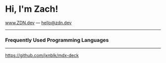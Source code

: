 
<Head>
  <title>Zachary Nusbaum</title>
</Head>

# Hi, I'm Zach!

www.ZDN.dev &mdash; hello@zdn.dev

---

### Frequently Used Programming Languages

<Languages />

---

<https://github.com/jxnblk/mdx-deck>
